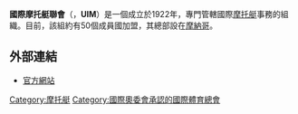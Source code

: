 {{来源|time=2013-11-9}}
{{expand|time=2013-11-09T01:36:19+00:00}}
{{Infobox Organization
|name = 國際摩托艇聯會<br>Union Internationale Motonautique
|image_border =
|size =
|caption = 
|motto =
|type = 體育組織
|formation = 1922年
|headquarters = {{flagicon|MON}} 
|membership = 
|leader_title = 
|leader_name = 
|website = [https://web.archive.org/web/20100212021801/http://uimpowerboating.com/ UIM]
}}
'''國際摩托艇聯會'''（{{lang|en|Union Internationale Motonautique}}，'''UIM'''）是一個成立於1922年，專門管轄國際[[摩托艇|摩托艇]]事務的組織。目前，該組約有50個成員國加盟，其總部設在[[摩納哥|摩納哥]]。

==外部連結==
*[https://web.archive.org/web/20100212021801/http://uimpowerboating.com/ 官方網站]
{{國際運動總會}}
[[Category:摩托艇|Category:摩托艇]]
[[Category:國際奧委會承認的國際體育總會|Category:國際奧委會承認的國際體育總會]]